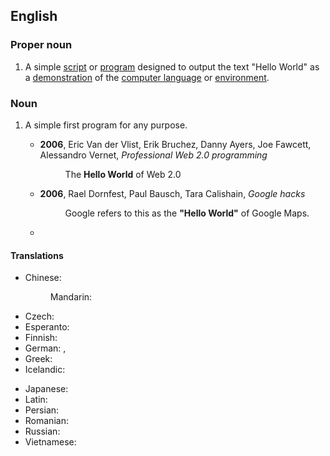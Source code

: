 ==English==
{{wikipedia|Hello world program}}

===Proper noun===
{{en-proper noun|head=[[hello|Hello]] [[world|World]]}}

# {{lb|en|programming}} A simple [[script]] or [[program]] designed to output the text "Hello World" as a [[demonstration]] of the [[computer language]] or [[environment]].

===Noun===
{{en-noun|head=[[hello|Hello]] [[world|World]]}}

# {{lb|en|programming|by extension}} A simple first program for any purpose.
#* '''2006''', Eric Van der Vlist, Erik Bruchez, Danny Ayers, Joe Fawcett, Alessandro Vernet, ''Professional Web 2.0 programming''
#*: The '''Hello World''' of Web 2.0
#* '''2006''', Rael Dornfest, Paul Bausch, Tara Calishain, ''Google hacks''
#*: Google refers to this as the '''"Hello World"''' of Google Maps.
#* {{quote-book|en|year=2008|author=Shelley Powers|title=Painting the Web|passage=Animated Clock: The '''Hello World''' of Animated and Interactive SVG}}

====Translations====
{{trans-top|Hello World}}
* Chinese:
*: Mandarin: {{t|cmn|你好世界|tr=nǐ hǎo shìjiè}}
* Czech: {{t|cs|Ahoj světe}}
* Esperanto: {{t|eo|Saluton, Mondo}}
* Finnish: {{t|fi|hei maailma}}
* German: {{t|de|Hallo Welt}}, {{t|de|Hallo-Welt-Programm|n}}
* Greek: {{t|el|Καλημέρα κόσμε|sc=Grek}}
* Icelandic: {{t|is|Halló, heimur}}
{{trans-mid}}
* Japanese: {{t|ja|こんにちは世界|tr=konnichiwa sekai|sc=Jpan}} {{qualifier|rare except in Japanese-based programming languages}}
* Latin: {{t|la|Ave, munde}}
* Persian: {{t|fa|سلام دنیا|tr=salâm donyâ|sc=fa-Arab}}
* Romanian: {{t|ro|Salut,lume!}}
* Russian: {{t|ru|Привет, мир}}
* Vietnamese: {{t|vi|Xin chào thế giới}}
{{trans-bottom}}